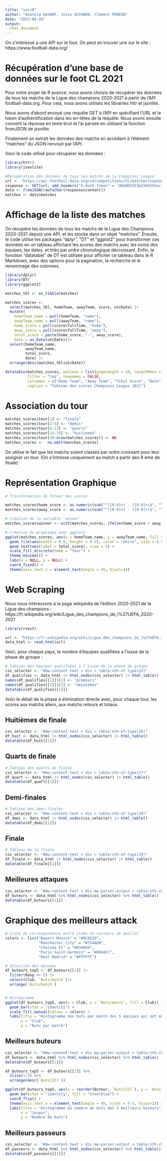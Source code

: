 ---
title: "soccR"
author: "Anatole GAYANT, Jules AVIGNON, Clément PEREON"
date: "2023-04-28"
output: 
  html_document
---

On s'intéresse a une API sur le foot. 
On peut en trouver une sur le site : https://www.football-data.org/


# Récupération d'une base de données sur le foot CL 2021

Pour notre projet de R avancé, nous avons choisis de récupérer les données de tous les matchs de la Ligue des champions 2020-2021 à partir de l'API football-data.org. Pour cela, nous avons utilisés les librairies httr et jsonlite.

Nous avons d'abord envoyé une requête GET à l'API en spécifiant l'URL et le token d'authentification dans les en-têtes de la requête. Nous avons ensuite converti la réponse en texte brut et l'ai parseé en utilisant la fonction fromJSON de jsonlite.

Finalement on extrait les données des matchs en accédant à l'élément "matches" du JSON renvoyé par l'API.

Voici le code utilisé pour récupérer les données :

```{r, warning=FALSE}
library(httr)
library(jsonlite)

#Récupération des données de tous les matchs de la Champions League
url <- "https://api.football-data.org/v4/competitions/CL/matches?season=2020"
response <- GET(url, add_headers("X-Auth-Token" = "d0d8b5553bd34025bac768b663973df2"))
data <- fromJSON(rawToChar(response$content))
matches <- data$matches
```

# Affichage de la liste des matches

On récupère les données de tous les matchs de la Ligue des Champions 2020-2021 depuis une API, et les stocke dans un objet "matches". Ensuite, le code utilise les packages "dplyr", "DT" et "ggplot2" pour transformer ces données en un tableau affichant les scores des matchs avec les noms des équipes, les dates, et triés par ordre chronologique décroissant. Enfin, la fonction "datatable" de DT est utilisée pour afficher ce tableau dans le R Markdown, avec des options pour la pagination, la recherche et le renommage des colonnes.

```{r, message=FALSE}
library(dplyr)
library(DT)
library(ggplot2)

matches_tbl <- as_tibble(matches)

matches_scores <-
  select(matches_tbl, homeTeam, awayTeam, score, utcDate) |>
  mutate(
    homeTeam_name = pull(homeTeam, "name"),
    awayTeam_name = pull(awayTeam, "name"),
    home_score = pull(score$fullTime, "home"),
    away_score = pull(score$fullTime, "away"),
    total_score = paste(home_score, "-", away_score),
    date = as.Date(utcDate))|>
  select(homeTeam_name,
         awayTeam_name,
         total_score,
         date) |>
  arrange(desc(matches_tbl$utcDate))

datatable(matches_scores, options = list(pageLength = 10, lengthMenu = c(10, 20, 50)), 
          filter = "top", rownames = FALSE,
          colnames = c("Home Team", "Away Team", "Total Score", "Date"),
          caption = "Tableau des scores Champions League 2021")

```

# Association du tour

```{r, message=FALSE, Avis = FALSE}
matches_scores$tour[1] <- "finale"
matches_scores$tour[2:5] <- "demis"
matches_scores$tour[6:13] <- "quarts"
matches_scores$tour[14:29] <- "huitiemes"
matches_scores$tour[30:nrow(matches_scores)] <- NA
matches_scores <-  na.omit(matches_scores)
```

On utilise le fait que les matchs soient classés par ordre croissant pour leur assigner un tour. (On s'intrésse uniquement au match a partir des 8 ème de finale)

# Représentation Graphique 

```{r, fig.align='center', message=FALSE}
# Transformation du format des scores

matches_scores$home_score <- as.numeric(sub("^([0-9]+) - ([0-9]+)$", "\\1", matches_scores$total_score))
matches_scores$away_score <- as.numeric(sub("^([0-9]+) - ([0-9]+)$", "\\2", matches_scores$total_score))

# Création de la variable 'winner'
matches_scores$winner <- with(matches_scores, ifelse(home_score > away_score, homeTeam_name, ifelse(home_score < away_score, awayTeam_name, "Draw")))

# Création du graphique avec ggplot2
ggplot(matches_scores, aes(x = homeTeam_name, y = awayTeam_name, fill = tour)) + 
  geom_tile(aes(width = 0.9, height = 0.9), color = "white", size = 0.5) +
  geom_text(aes(label = total_score), size = 5) +
  scale_fill_discrete(name = "Tour") +
  theme_minimal() +
  labs(x = NULL, y = NULL) +
  coord_fixed() +
  theme(axis.text.x = element_text(angle = 45, hjust=1))

```


# Web Scraping

Nous nous intéressons à la page wikipédia de l'édition 2020-2021 de la Ligue des champions : 
https://fr.wikipedia.org/wiki/Ligue_des_champions_de_l%27UEFA_2020-2021

```{r message=FALSE}
library(rvest)

url <- "https://fr.wikipedia.org/wiki/Ligue_des_champions_de_l%27UEFA_2020-2021"
data_html <- read_html(url)
```

Voici, pour chaque pays, le nombre d'équipes qualifiées à l'issue de la phase de groupe : 

```{r message=FALSE}
# Tableau des équipes qualifiées à l'issue de la phase de groupe
css_selector <- "#mw-content-text > div > table:nth-of-type(25)"
df_qualifies <- data_html |> html_nodes(css_selector) |> html_table()
names(df_qualifies[[1]])[2] <- "premiers"
names(df_qualifies[[1]])[3] <- "deuxiemes"
datatable(df_qualifies[[1]])

```

Voici le détail de la phase à élimination directe avec, pour chaque tour, les scores aux matchs allers, aux matchs retours et totaux.

## Huitièmes de finale

```{r message=FALSE}
css_selector <- "#mw-content-text > div > table:nth-of-type(26)"
df_huit <- data_html |> html_nodes(css_selector) |> html_table()
datatable(df_huit[[1]])
```

## Quarts de finale

```{r message=FALSE}
# Tableau des quarts de finale
css_selector <- "#mw-content-text > div > table:nth-of-type(27)"
df_quart <- data_html |> html_nodes(css_selector) |> html_table()
datatable(df_quart[[1]])
```

## Demi-finales

```{r message=FALSE}
# Tableau des demi-finales
css_selector <- "#mw-content-text > div > table:nth-of-type(28)"
df_demi <- data_html |> html_nodes(css_selector) |> html_table()
datatable(df_demi[[1]])
```

## Finale

```{r message=FALSE}
# Tableau de la finale
css_selector <- "#mw-content-text > div > table:nth-of-type(29)"
df_finale <- data_html |> html_nodes(css_selector) |> html_table()
datatable(df_finale[[1]])
```

## Meilleures attaques

```{r message=FALSE}
css_selector <- "#mw-content-text > div.mw-parser-output > table:nth-child(135) > tbody > tr > td:nth-child(1) > table > tbody"
df_buteurs <- data_html %>% html_nodes(css_selector) %>% html_table()
datatable(df_buteurs[[1]])
```

# Graphique des meilleurs attack 

```{r, fig.align='center'}
# Liste de correspondance entre clubs et couleurs de maillot
colors <- list("Bayern Munich" = "#DC052D",
               "Manchester City" = "#75AADB",
               "Chelsea FC" = "#034694",
               "Paris Saint-Germain" = "#0044CC",
               "Real Madrid" = "#FFFFFF")

# Sélection des données
df_buteurs_top5 <- df_buteurs[[1]] |>
  filter(Rang <= 5) |>
  select(Club, `Buts/match`)|>
  arrange(`Buts/match`)


# Histogramme
ggplot(df_buteurs_top5, aes(x = Club, y = `Buts/match`, fill = Club)) +
  geom_bar(stat = "identity") +
  scale_fill_manual(values = colors) +
  labs(title = "Histogramme des buts par match des 5 équipes qui ont marqué le plus",
       x = "Club",
       y = "Buts par match")


```


## Meilleurs buteurs

```{r message=FALSE}
css_selector <- "#mw-content-text > div.mw-parser-output > table:nth-child(130) > tbody > tr > td:nth-child(1) > table > tbody"
df_buteurs <- data_html %>% html_nodes(css_selector) %>% html_table()
datatable(df_buteurs[[1]])
```

```{r}
df_buteurs_top5 <- df_buteurs[[1]] %>%
  slice(1:5) %>%
  arrange(desc(`Buts[22]`))

ggplot(df_buteurs_top5, aes(x = reorder(Buteur, `Buts[22]`), y = `Buts[22]`)) +
  geom_bar(stat = "identity", fill = "steelblue") +
  coord_flip() +
  theme(axis.text.x = element_text(angle = 45, vjust = 0.5, hjust=1)) +
  labs(title = "Histogramme du nombre de buts des 5 meilleurs buteurs",
       x = "Joueur",
       y = "Nombre de buts")

```


## Meilleurs passeurs

```{r message=FALSE}
css_selector <- "#mw-content-text > div.mw-parser-output > table:nth-child(130) > tbody > tr > td:nth-child(2) > table > tbody"
df_passeurs <- data_html %>% html_nodes(css_selector) %>% html_table()
datatable(df_passeurs[[1]])
```

